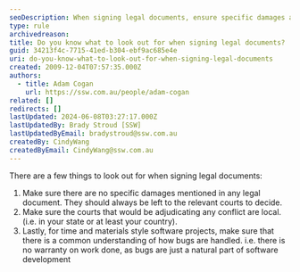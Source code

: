 ```yaml
---
seoDescription: When signing legal documents, ensure specific damages are left to courts, local courts handle conflicts, and common understanding of bug handling exists.
type: rule
archivedreason:
title: Do you know what to look out for when signing legal documents?
guid: 34213f4c-7715-41ed-b304-ebf9ac685e4e
uri: do-you-know-what-to-look-out-for-when-signing-legal-documents
created: 2009-12-04T07:57:35.000Z
authors:
  - title: Adam Cogan
    url: https://ssw.com.au/people/adam-cogan
related: []
redirects: []
lastUpdated: 2024-06-08T03:27:17.000Z
lastUpdatedBy: Brady Stroud [SSW]
lastUpdatedByEmail: bradystroud@ssw.com.au
createdBy: CindyWang
createdByEmail: CindyWang@ssw.com.au
---
```


There are a few things to look out for when signing legal documents:
1. Make sure there are no specific damages mentioned in any legal document. They should always be left to the relevant courts to decide.
2. Make sure the courts that would be adjudicating any conflict are local. (i.e. in your state or at least your country).
3. Lastly, for time and materials style software projects, make sure that there is a common understanding of how bugs are handled. i.e. there is no warranty on work done, as bugs are just a natural part of software development
